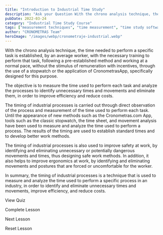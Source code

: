 ```yaml
---
title: "Introduction to Industrial Time Study"
description: "Ask your Question With the chrono analysis technique, the time needed to perform a specific task is established, by an average worker, with the necessary training to perform that task,..."
pubDate: 2022-03-24
category: "Industrial Time Study Course"
tags: ["measurement techniques", "time measurement", "time study software", "method design", "time taking", "measuring instruments", "standard time", "time study"]
author: "CRONOMETRAS Team"
heroImage: "/images/webp/cronometraje-industrial.webp"
---
```


With the chrono analysis technique, the time needed to perform a specific task is established, by an average worker, with the necessary training to perform that task, following a pre-established method and working at a normal pace, without the stimulus of remuneration with incentives, through the use of a stopwatch or the application of CronometrasApp, specifically designed for this purpose.

The objective is to measure the time used to perform each task and analyze the processes to identify unnecessary times and movements and eliminate them, in order to improve efficiency and reduce costs.

The timing of industrial processes is carried out through direct observation of the process and measurement of the time used to perform each task. Until the appearance of new methods such as the Cronometras.com App, tools such as the classic stopwatch, the time sheet, and movement analysis have been used to measure and analyze the time used to perform a process. The results of the timing are used to establish standard times and to develop better work methods.

The timing of industrial processes is also used to improve safety at work, by identifying and eliminating unnecessary or potentially dangerous movements and times, thus designing safe work methods. In addition, it also helps to improve ergonomics at work, by identifying and eliminating movements and postures that are forced or uncomfortable for the worker.

In summary, the timing of industrial processes is a technique that is used to measure and analyze the time used to perform a specific process in an industry, in order to identify and eliminate unnecessary times and movements, improve efficiency, and reduce costs.

View Quiz

Complete Lesson

Next Lesson

Reset Lesson
